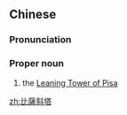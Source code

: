 {{also|比萨斜塔}}
==Chinese==
{{zh-forms|s=比萨斜塔|type=211}}

===Pronunciation===
{{zh-pron
|m=Bǐsà Xiétǎ
|c=bei2 saat3 ce4 taap3
|cat=propn
}}

===Proper noun===
{{zh-proper noun}}

# the [[Leaning Tower of Pisa]]

[[zh:比薩斜塔]]

{{zh-cat|Artistic works}}
